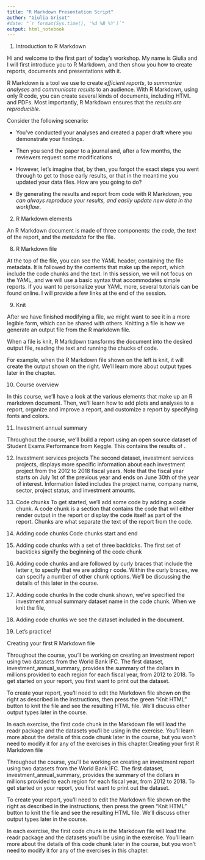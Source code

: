 ```yaml
---
title: "R Markdown Presentation Script"
author: "Giulia Grisot"
#date: "`r format(Sys.time(), '%d %B %Y')`"
output: html_notebook
---
```


1. Introduction to R Markdown

Hi and welcome to the first part of today's workshop. My name is Giulia and I will first introduce you to R Markdown, and then show you how to create reports, documents and presentations with it.

R Markdown is a tool we use to create *efficient reports*, to *summarize analyses* and *communicate results* to an audience.
With R Markdown, using only R code, you can create several kinds of documents, including HTML and PDFs.
Most importantly, R Markdown ensures that the *results are reproducible*.

Consider the following scenario:

- You've conducted your analyses and created a paper draft where you demonstrate your findings.
- Then you send the paper to a journal and, after a few months, the reviewers request some modifications 
- However, let's imagine that, by then, you forgot the exact steps you went through to get to those early results, or that in the meantime you updated your data files. How are you going to do?

- By generating the results and report from code with R Markdown, you *can always reproduce your results, and easily update new data in the workflow*. 

2. R Markdown elements

An R Markdown document is made of three components: the *code*, the *text* of the report, and the *metadata* for the file.

8. R Markdown file

At the top of the file, you can see the YAML header, containing the file metadata. It is followed by the contents that make up the report, which include the code chunks and the text. In this session, we will not focus on the YAML, and we will use a basic syntax that accommodates simple reports. If you want to personalize your YAML more, several tutorials can be found online. I will provide a few links at the end of the session.

9. Knit

After we have finished modifying a file, we might want to see it in a more legible form, which can be shared with others. Knitting a file is how we generate an output file from the R markdown file.

When a file is knit, R Markdown transforms the document into the desired output file, reading the text and running the chucks of code.

For example, when the R Markdown file shown on the left is knit, it will create the output shown on the right. We'll learn more about output types later in the chapter.

10. Course overview

In this course, we'll have a look at the various elements that make up an R markdown document. Then, we'll learn how to add plots and analyses to a report, organize and improve a report, and customize a report by specifying fonts and colors.

11. Investment annual summary

Throughout the course, we'll build a report using an open source dataset of Student Exams Performance from Keggle. This contains the results of .

12. Investment services projects
The second dataset, investment services projects, displays more specific information about each investment project from the 2012 to 2018 fiscal years. Note that the fiscal year starts on July 1st of the previous year and ends on June 30th of the year of interest. Information listed includes the project name, company name, sector, project status, and investment amounts.

13. Code chunks
To get started, we'll add some code by adding a code chunk. A code chunk is a section that contains the code that will either render output in the report or display the code itself as part of the report. Chunks are what separate the text of the report from the code.

14. Adding code chunks
Code chunks start and end

15. Adding code chunks
with a set of three backticks. The first set of backticks signify the beginning of the code chunk

16. Adding code chunks
and are followed by curly braces that include the letter r, to specify that we are adding r code. Within the curly braces, we can specify a number of other chunk options. We'll be discussing the details of this later in the course.

17. Adding code chunks
In the code chunk shown, we've specified the investment annual summary dataset name in the code chunk. When we knit the file,

18. Adding code chunks
we see the dataset included in the document.

19. Let's practice!

Creating your first R Markdown file

Throughout the course, you'll be working on creating an investment report using two datasets from the World Bank IFC. The first dataset, investment_annual_summary, provides the summary of the dollars in millions provided to each region for each fiscal year, from 2012 to 2018. To get started on your report, you first want to print out the dataset.

To create your report, you'll need to edit the Markdown file shown on the right as described in the instructions, then press the green "Knit HTML" button to knit the file and see the resulting HTML file. We'll discuss other output types later in the course.

In each exercise, the first code chunk in the Markdown file will load the readr package and the datasets you'll be using in the exercise. You'll learn more about the details of this code chunk later in the course, but you won't need to modify it for any of the exercises in this chapter.Creating your first R Markdown file

Throughout the course, you'll be working on creating an investment report using two datasets from the World Bank IFC. The first dataset, investment_annual_summary, provides the summary of the dollars in millions provided to each region for each fiscal year, from 2012 to 2018. To get started on your report, you first want to print out the dataset.

To create your report, you'll need to edit the Markdown file shown on the right as described in the instructions, then press the green "Knit HTML" button to knit the file and see the resulting HTML file. We'll discuss other output types later in the course.

In each exercise, the first code chunk in the Markdown file will load the readr package and the datasets you'll be using in the exercise. You'll learn more about the details of this code chunk later in the course, but you won't need to modify it for any of the exercises in this chapter.



